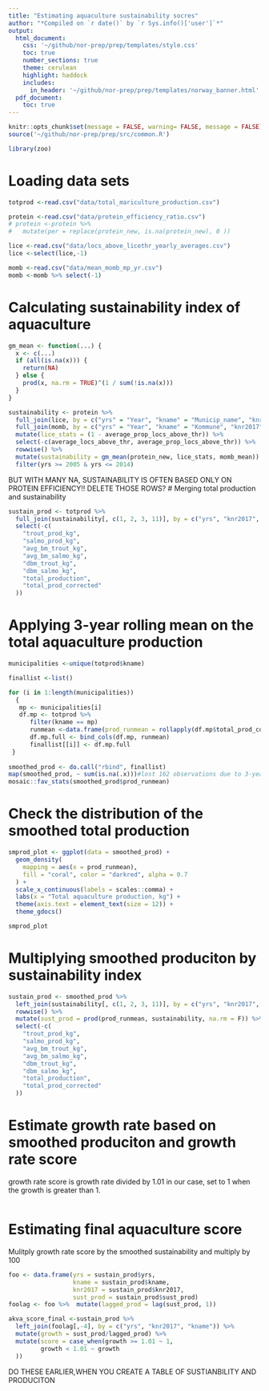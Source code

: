 ```yaml
---
title: "Estimating aquaculture sustainability socres"
author: "*Compiled on `r date()` by `r Sys.info()['user']`*"
output: 
  html_document:
    css: '~/github/nor-prep/prep/templates/style.css'
    toc: true
    number_sections: true
    theme: cerulean
    highlight: haddock
    includes: 
      in_header: '~/github/nor-prep/prep/templates/norway_banner.html'
  pdf_document:
    toc: true
---
```


```r
knitr::opts_chunk$set(message = FALSE, warning= FALSE, message = FALSE)
source('~/github/nor-prep/prep/src/common.R')
```


```r
library(zoo)
```

# Loading data sets
```r
totprod <-read.csv("data/total_mariculture_production.csv")

protein <-read.csv("data/protein_efficiency_ratio.csv")
# protein <-protein %>% 
#   mutate(per = replace(protein_new, is.na(protein_new), 0 ))

lice <-read.csv("data/locs_above_licethr_yearly_averages.csv")
lice <-select(lice,-1)

momb <-read.csv("data/mean_momb_mp_yr.csv")
momb <-momb %>% select(-1) 
```

# Calculating sustainability index of aquaculture
```r

gm_mean <- function(...) {
  x <- c(...)
  if (all(is.na(x))) {
    return(NA)
  } else {
    prod(x, na.rm = TRUE)^(1 / sum(!is.na(x)))
  }
}

sustainability <- protein %>%
  full_join(lice, by = c("yrs" = "Year", "kname" = "Municip_name", "knr2017" = "Municip_number")) %>%
  full_join(momb, by = c("yrs" = "Year", "kname" = "Kommune", "knr2017" = "Komnum")) %>%
  mutate(lice_stats = (1 - average_prop_locs_above_thr)) %>%
  select(-c(average_locs_above_thr, average_prop_locs_above_thr)) %>%
  rowwise() %>%
  mutate(sustainability = gm_mean(protein_new, lice_stats, momb_mean)) %>% 
  filter(yrs >= 2005 & yrs <= 2014)

```

BUT WITH MANY NA, SUSTAINABILITY IS OFTEN BASED ONLY ON PROTEIN EFFICIENCY!! DELETE THOSE ROWS?
# Merging total production and sustainability
```r
sustain_prod <- totprod %>%
  full_join(sustainability[, c(1, 2, 3, 11)], by = c("yrs", "knr2017", "kname")) %>%
  select(-c(
    "trout_prod_kg",
    "salmo_prod_kg",
    "avg_bm_trout_kg",
    "avg_bm_salmo_kg",
    "dbm_trout_kg",
    "dbm_salmo_kg",
    "total_production",
    "total_prod_corrected"
  ))
```

# Applying 3-year rolling mean on the total aquaculture production 
```r
municipalities <-unique(totprod$kname)

finallist <-list()

for (i in 1:length(municipalities)) 
  {
   mp <- municipalities[i]
   df.mp <- totprod %>% 
      filter(kname == mp)
      runmean <-data.frame(prod_runmean = rollapply(df.mp$total_prod_corrected, width = 3, FUN = mean,  fill=NA))
      df.mp.full <- bind_cols(df.mp, runmean)
      finallist[[i]] <- df.mp.full
 }
 
smoothed_prod <- do.call("rbind", finallist)
map(smoothed_prod, ~ sum(is.na(.x)))#lost 162 observations due to 3-years running mean
mosaic::fav_stats(smoothed_prod$prod_runmean)
```

# Check the distribution of the smoothed total production
```r
smprod_plot <- ggplot(data = smoothed_prod) +
  geom_density(
    mapping = aes(x = prod_runmean),
    fill = "coral", color = "darkred", alpha = 0.7
  ) +
  scale_x_continuous(labels = scales::comma) +
  labs(x = "Total aquaculture production, kg") +
  theme(axis.text = element_text(size = 12)) +
  theme_gdocs()

smprod_plot
```



# Multiplying smoothed produciton by sustainability index
```r
sustain_prod <- smoothed_prod %>%
  left_join(sustainability[, c(1, 2, 3, 11)], by = c("yrs", "knr2017", "kname")) %>%
  rowwise() %>%
  mutate(sust_prod = prod(prod_runmean, sustainability, na.rm = F)) %>%
  select(-c(
    "trout_prod_kg",
    "salmo_prod_kg",
    "avg_bm_trout_kg",
    "avg_bm_salmo_kg",
    "dbm_trout_kg",
    "dbm_salmo_kg",
    "total_production",
    "total_prod_corrected"
  ))
```

# Estimate growth rate based on smoothed produciton and growth rate score
growth rate score is growth rate divided by 1.01 in our case, set to 1 when the growth is greater than 1.
```r

```


# Estimating final aquaculture score
Mulitply growth rate score by the smoothed sustainability and multiply by 100
```r
foo <- data.frame(yrs = sustain_prod$yrs, 
                  kname = sustain_prod$kname, 
                  knr2017 = sustain_prod$knr2017, 
                  sust_prod = sustain_prod$sust_prod)
foolag <- foo %>%  mutate(lagged_prod = lag(sust_prod, 1))

akva_score_final <-sustain_prod %>% 
  left_join(foolag[,-4], by = c("yrs", "knr2017", "kname")) %>% 
  mutate(growth = sust_prod/lagged_prod) %>% 
  mutate(score = case_when(growth >= 1.01 ~ 1,
         growth < 1.01 ~ growth
  ))
```


DO THESE EARLIER,WHEN YOU CREATE A TABLE OF SUSTIANBILITY AND PRODUCITON 



